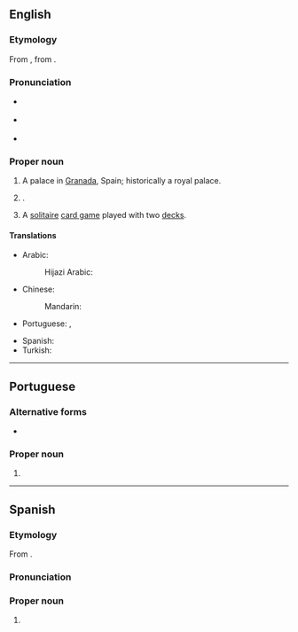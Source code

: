 ==English==
{{wikipedia}}

===Etymology===
{{root|en|ar|ح م ر}}
From {{bor|en|es|Alhambra}}, from {{der|en|ar|حمراء|الْحَمْرَاء|the red [fortress]}}.

===Pronunciation===
* {{a|RP}} {{IPA|en|/ælˈhæmbɹə/}}
* {{a|GA}} {{sense|fortress in Spain}} {{IPA|en|/ɑlˈhɑmbɹə/}}
* {{a|GA}} {{sense|city in California}} {{IPA|en|/ælˈhæmbɹə/}}

===Proper noun===
{{en-proper noun}}

# A palace in [[Granada]], Spain; historically a royal palace.
# {{place|en|city|co/Los Angeles County|s/California|c/US}}.
# A [[solitaire]] [[card game]] played with two [[deck]]s.

====Translations====
{{trans-top|palace in Granada, Spain}}
* Arabic: {{t|ar|قَصْرُ الْحَمْرَاءْ|m}}
*: Hijazi Arabic: {{t|acw|قَصْر الحَمرا|m|tr=gaṣr al-ḥamra}}
* Chinese:
*: Mandarin: {{t+|cmn|阿爾罕布拉宮}}
* Portuguese: {{t|pt|Alhambra|f}}, {{t|pt|Alambra|f}}
{{trans-mid}}
* Spanish: {{t|es|Alhambra|f}}
* Turkish: {{t|tr|El-Hamra Sarayı}}
{{trans-bottom}}

----

==Portuguese==

===Alternative forms===
* {{alt|pt|Alambra}}

===Proper noun===
{{pt-proper noun|f}}

# {{place|pt|palace|city/Granada|c/Spain|t1=Alhambra}}

----

==Spanish==

===Etymology===
From {{der|es|ar||الْحَمْرَاء|the red [fortress]}}.

===Pronunciation===
{{es-IPA}}

===Proper noun===
{{es-proper noun|f}}

# {{place|es|palace|city/Granada|c/Spain|t1=Alhambra}}
